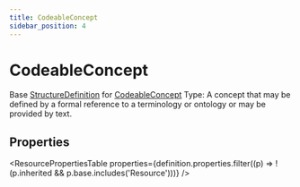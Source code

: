 ```yaml
---
title: CodeableConcept
sidebar_position: 4
---
```



# CodeableConcept

Base <a href="/docs/api/fhir/resources/structuredefinition">StructureDefinition</a> for <a href="/docs/api/fhir/datatypes/codeableconcept">CodeableConcept</a> Type: A concept that may be defined by a formal reference to a terminology or ontology or may be provided by text.

<Tabs queryString="section">
<TabItem value="schema" label="Schema" default>

## Properties

<ResourcePropertiesTable
  properties={definition.properties.filter((p) => !(p.inherited && p.base.includes('Resource')))}
/>

</TabItem>
  
  


</Tabs>
